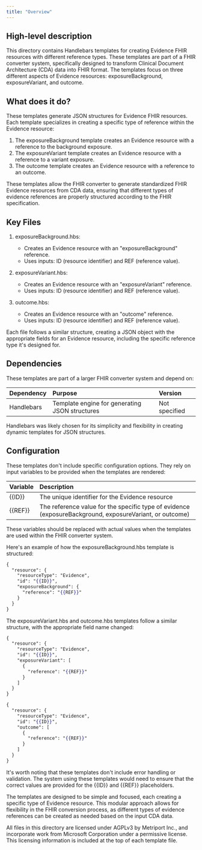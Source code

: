 ```yaml
---
title: "Overview"
---
```


## High-level description
This directory contains Handlebars templates for creating Evidence FHIR resources with different reference types. These templates are part of a FHIR converter system, specifically designed to transform Clinical Document Architecture (CDA) data into FHIR format. The templates focus on three different aspects of Evidence resources: exposureBackground, exposureVariant, and outcome.

## What does it do?
These templates generate JSON structures for Evidence FHIR resources. Each template specializes in creating a specific type of reference within the Evidence resource:

1. The exposureBackground template creates an Evidence resource with a reference to the background exposure.
2. The exposureVariant template creates an Evidence resource with a reference to a variant exposure.
3. The outcome template creates an Evidence resource with a reference to an outcome.

These templates allow the FHIR converter to generate standardized FHIR Evidence resources from CDA data, ensuring that different types of evidence references are properly structured according to the FHIR specification.

## Key Files
1. exposureBackground.hbs:
   - Creates an Evidence resource with an "exposureBackground" reference.
   - Uses inputs: ID (resource identifier) and REF (reference value).

2. exposureVariant.hbs:
   - Creates an Evidence resource with an "exposureVariant" reference.
   - Uses inputs: ID (resource identifier) and REF (reference value).

3. outcome.hbs:
   - Creates an Evidence resource with an "outcome" reference.
   - Uses inputs: ID (resource identifier) and REF (reference value).

Each file follows a similar structure, creating a JSON object with the appropriate fields for an Evidence resource, including the specific reference type it's designed for.

## Dependencies
These templates are part of a larger FHIR converter system and depend on:

| Dependency | Purpose | Version |
|:-----------|:--------|:--------|
| Handlebars | Template engine for generating JSON structures | Not specified |

Handlebars was likely chosen for its simplicity and flexibility in creating dynamic templates for JSON structures.

## Configuration
These templates don't include specific configuration options. They rely on input variables to be provided when the templates are rendered:

| Variable | Description |
|:---------|:------------|
| {{ID}}   | The unique identifier for the Evidence resource |
| {{REF}}  | The reference value for the specific type of evidence (exposureBackground, exposureVariant, or outcome) |

These variables should be replaced with actual values when the templates are used within the FHIR converter system.

Here's an example of how the exposureBackground.hbs template is structured:

```handlebars
{
  "resource": {
    "resourceType": "Evidence",
    "id": "{{ID}}",
    "exposureBackground": {
      "reference": "{{REF}}"
    }
  }
}
```

The exposureVariant.hbs and outcome.hbs templates follow a similar structure, with the appropriate field name changed:

```handlebars
{
  "resource": {
    "resourceType": "Evidence",
    "id": "{{ID}}",
    "exposureVariant": [
      {
        "reference": "{{REF}}"
      }
    ]
  }
}
```

```handlebars
{
  "resource": {
    "resourceType": "Evidence",
    "id": "{{ID}}",
    "outcome": [
      {
        "reference": "{{REF}}"
      }
    ]
  }
}
```

It's worth noting that these templates don't include error handling or validation. The system using these templates would need to ensure that the correct values are provided for the {{ID}} and {{REF}} placeholders.

The templates are designed to be simple and focused, each creating a specific type of Evidence resource. This modular approach allows for flexibility in the FHIR conversion process, as different types of evidence references can be created as needed based on the input CDA data.

All files in this directory are licensed under AGPLv3 by Metriport Inc., and incorporate work from Microsoft Corporation under a permissive license. This licensing information is included at the top of each template file.